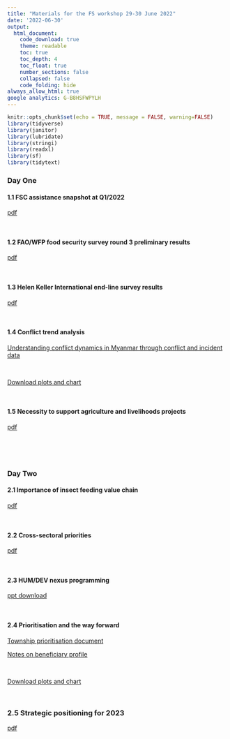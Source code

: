 ```yaml
---
title: "Materials for the FS workshop 29-30 June 2022"
date: '2022-06-30'
output: 
  html_document:
    code_download: true
    theme: readable
    toc: true
    toc_depth: 4
    toc_float: true
    number_sections: false
    collapsed: false
    code_folding: hide
always_allow_html: true
google analytics: G-B8HSFWPYLH
---
```


<!-- Global site tag (gtag.js) - Google Analytics -->
<script async src="https://www.googletagmanager.com/gtag/js?id=G-B8HSFWPYLH"></script>
<script>
  window.dataLayer = window.dataLayer || [];
  function gtag(){dataLayer.push(arguments);}
  gtag('js', new Date());

  gtag('config', 'G-B8HSFWPYLH');
</script>

```r
knitr::opts_chunk$set(echo = TRUE, message = FALSE, warning=FALSE)
library(tidyverse)
library(janitor)
library(lubridate)
library(stringi)
library(readxl)
library(sf)
library(tidytext)
```



### Day One 

#### 1.1 FSC assistance snapshot at Q1/2022

[pdf](https://github.com/food-security-cluster-myanmar/fsc_workshop_materials/raw/main/presentations/1.1%20FSC%20presentation_FSC%20workshop_June%202022.pdf)

<br>

#### 1.2 FAO/WFP food security survey round 3 preliminary results

[pdf](https://github.com/food-security-cluster-myanmar/fsc_workshop_materials/raw/main/presentations/1.2%20FAOWFP%20presentation%20FSC_29Jun2022%20-%20final.pdf)

<br>

#### 1.3 Helen Keller International end-line survey results 

[pdf](https://github.com/food-security-cluster-myanmar/fsc_workshop_materials/raw/main/presentations/1.3%20Helen%20Keller_EHFP_endline%20survey_29%20Jun.pdf)

<br>

#### 1.4 Conflict trend analysis 

[Understanding conflict dynamics in Myanmar through conflict and incident data](https://food-security-cluster-myanmar.github.io/exploratory-data-analysis-acled-fsc/)

<br>

[Download plots and chart](https://github.com/food-security-cluster-myanmar/fsc_workshop_materials/tree/main/plots)

<br>

#### 1.5 Necessity to support agriculture and livelihoods projects

[pdf](https://github.com/food-security-cluster-myanmar/fsc_workshop_materials/raw/main/presentations/1.5%20FAO%20Myanmar%20Emergency%20Livelihoods%20Response%20Final.pdf)

<br><br><br>

### Day Two 

#### 2.1 Importance of insect feeding value chain 

[pdf](https://github.com/food-security-cluster-myanmar/fsc_workshop_materials/raw/main/presentations/2.1%20FSC%20Presentation%20Spectrum%2020220629_7.pdf)

<br>

#### 2.2 Cross-sectoral priorities

[pdf](https://github.com/food-security-cluster-myanmar/fsc_workshop_materials/raw/main/presentations/2.2%20Cross-sector%20programming_FSC%20Workshop_June%202022.pdf)

<br>

#### 2.3 HUM/DEV nexus programming 

[ppt download](https://github.com/food-security-cluster-myanmar/fsc_workshop_materials/raw/main/presentations/2.3%20CA%20Myanmar%20Nexus%20Strategy.pptm)

<br>

#### 2.4 Prioritisation and the way forward

[Township prioritisation document](https://food-security-cluster-myanmar.github.io/mmr_township_prioritisation/)

[Notes on beneficiary profile](https://food-security-cluster-myanmar.github.io/eda_highlights_round3/)

<br>

[Download plots and chart](https://github.com/food-security-cluster-myanmar/fsc_workshop_materials/tree/main/plots)

<br>

### 2.5 Strategic positioning for 2023

[pdf](https://github.com/food-security-cluster-myanmar/fsc_workshop_materials/raw/main/presentations/2.5%20FSC%20Strategic%20Positioning%20for%202023_Chirine.pdf)
